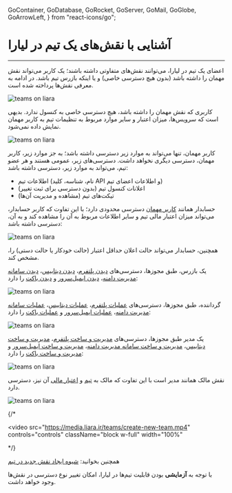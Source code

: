 
  GoContainer,
  GoDatabase,
  GoRocket,
  GoServer,
  GoMail,
  GoGlobe,
  GoArrowLeft,
} from "react-icons/go";


<Layout>
<Head>
<title>مستندات آشنایی با نقش‌های یک تیم در لیارا</title>
<meta property="og:title" content="مستندات خدمات رایانش ابری لیارا" />
<meta property="og:description" content="مستندات مربوط به آشنایی با نقش‌های یک تیم در لیارا"  />
</Head>

# آشنایی با نقش‌های یک تیم در لیارا
<hr className="mb-2" />

اعضای یک تیم در لیارا، می‌توانند نقش‌های متفاوتی داشته باشند؛ یک کاربر می‌تواند نقش مهمان را داشته باشد (بدون هیچ دسترسی خاصی) و یا اینکه 
بازرس تیم باشد. در ادامه به معرفی نقش‌ها پرداخته شده است. 

<div className="h-4" />
<img src="https://media.liara.ir/teams/members-and-roles-in-teams.png" alt="teams on liara"/>

<Section id="guest" title="نقش مهمان " />

کاربری که نقش مهمان را داشته باشد، هیچ دسترسی خاصی به کنسول ندارد. بدیهی است که سرویس‌ها، میزان اعتبار و سایر موارد مربوط به تنظیمات تیم به کاربر مهمان نمایش داده نمی‌شود.



<div className="h-4" />
<img src="https://media.liara.ir/teams/guest-role.png" alt="teams on liara"/>
<div className="h-4" />

کاربر مهمان، تنها می‌تواند به موارد زیر دسترسی داشته باشد؛ به جز موارد زیر، کاربر مهمان، دسترسی دیگری نخواهد داشت.
دسترسی‌های زیر، عمومی هستند و هر عضو تیم، می‌تواند به موارد زیر، دسترسی داشته باشد:



<div className="h-2" />
<ul className="pr-4">
    <li style={{textDecorationColor: "#9ca3af"}}> اطلاعات تیم (نام، شناسه، کلید API و اطلاعات اعضای تیم) </li>
    <li style={{textDecorationColor: "#9ca3af"}}> اعلانات کنسول تیم (بدون دسترسی برای ثبت تغییر) </li>
    <li style={{textDecorationColor: "#9ca3af"}}> تیکت‌های تیم (مشاهده و مدیریت آن‌ها) </li>
</ul>


<Section id="accountant" title="نقش حسابدار" />

حسابدار همانند <a href="#guest" className="text-[#2196f3]">کاربر مهمان</a> دسترسی محدودی دارد؛ با این تفاوت 
که کاربر حسابدار، می‌تواند میزان اعتبار مالی تیم و سایر اطلاعات مربوط به آن را مشاهده کند و به آن، دسترسی داشته باشد: 

<div className="h-4" />
<img src="https://media.liara.ir/teams/accountant-role.png" alt="teams on liara"/>
<div className="h-4" />

همچنین، حسابدار می‌تواند حالت اعلان حداقل اعتبار (حالت خودکار یا حالت دستی) را، مشخص کند. 

<Section id="inspector" title="نقش بازرس" />

یک بازرس، طبق مجوزها، دسترسی‌های <a href="/references/team/permissions/#paas" className="text-[#2196f3]">دیدن پلتفرم</a>، <a href="/references/team/permissions/#dbaas" className="text-[#2196f3]">دیدن دیتابیس</a>، <a href="/references/team/permissions/#dns" className="text-[#2196f3]">دیدن سامانه مدیریت دامنه</a>، <a href="/references/team/permissions/#mail-server" className="text-[#2196f3]">دیدن ایمیل‌سرور</a> و <a href="/references/team/permissions/#bucket" className="text-[#2196f3]">دیدن باکت</a> را دارد:

<div className="h-4" />
<img src="https://media.liara.ir/teams/inspector-role.png" alt="teams on liara"/>
<div className="h-4" />


<Section id="operator" title="نقش گرداننده" />

گرداننده، طبق مجوزها، دسترسی‌های <a href="/references/team/permissions/#paas" className="text-[#2196f3]">عملیات پلتفرم</a>، <a href="/references/team/permissions/#dbaas" className="text-[#2196f3]">عملیات دیتابیس</a>، <a href="/references/team/permissions/#dns" className="text-[#2196f3]">عملیات سامانه مدیریت دامنه</a>، <a href="/references/team/permissions/#mail-server" className="text-[#2196f3]">عملیات ایمیل‌سرور</a> و <a href="/references/team/permissions/#bucket" className="text-[#2196f3]">عملیات باکت</a> را دارد:

<div className="h-4" />
<img src="https://media.liara.ir/teams/operator-role.png" alt="teams on liara"/>
<div className="h-4" />

<Section id="manager" title="نقش مدیر" />

یک مدیر طبق مجوزها، دسترسی‌های <a href="/references/team/permissions/#paas" className="text-[#2196f3]">مدیریت و ساخت پلتفرم</a>، <a href="/references/team/permissions/#dbaas" className="text-[#2196f3]">مدیریت و ساخت دیتابیس</a>، <a href="/references/team/permissions/#dns" className="text-[#2196f3]">مدیریت و ساخت سامانه مدیریت دامنه</a>، <a href="/references/team/permissions/#mail-server" className="text-[#2196f3]">مدیریت و ساخت ایمیل‌سرور</a> و <a href="/references/team/permissions/#bucket" className="text-[#2196f3]">مدیریت و ساخت باکت</a> را دارد:

<div className="h-4" />
<img src="https://media.liara.ir/teams/manager-role.png" alt="teams on liara"/>
<div className="h-4" />

<Section id="owner" title="نقش مالک" />

نقش مالک همانند مدیر است با این تفاوت که مالک به <a href="/references/team/permissions/#team" className="text-[#2196f3]">تیم</a> و <a href="/references/team/permissions/#billing" className="text-[#2196f3]">اعتبار مالی</a> آن نیز، دسترسی دارد.

<div className="h-4" />
<img src="https://media.liara.ir/teams/owner-role.png" alt="teams on liara"/>
<div className="h-4" />

{/* <div className="h-2" />
<video
    src="https://media.liara.ir/teams/create-new-team.mp4"
    controls="controls"
    className="block w-full"
    width="100%"
></video>
<div className="h-2" /> */}


<div className="h-2" />
<Alert variant="success">
<p>
    همچنین بخوانید: <a href="/references/team/create-new-role/" className="text-[#2196f3]">شیوه ایجاد نقش جدید در تیم</a>
</p>
</Alert>
<Alert variant="info">
<p>
    با توجه به <b>آزمایشی</b> بودن قابلیت تیم‌ها در لیارا، امکان تغییر نوع دسترسی در نقش‌ها وجود خواهد داشت.
</p>
</Alert>

</Layout>